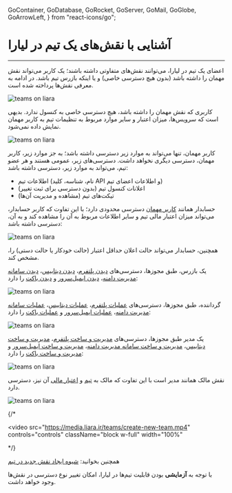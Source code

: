 
  GoContainer,
  GoDatabase,
  GoRocket,
  GoServer,
  GoMail,
  GoGlobe,
  GoArrowLeft,
} from "react-icons/go";


<Layout>
<Head>
<title>مستندات آشنایی با نقش‌های یک تیم در لیارا</title>
<meta property="og:title" content="مستندات خدمات رایانش ابری لیارا" />
<meta property="og:description" content="مستندات مربوط به آشنایی با نقش‌های یک تیم در لیارا"  />
</Head>

# آشنایی با نقش‌های یک تیم در لیارا
<hr className="mb-2" />

اعضای یک تیم در لیارا، می‌توانند نقش‌های متفاوتی داشته باشند؛ یک کاربر می‌تواند نقش مهمان را داشته باشد (بدون هیچ دسترسی خاصی) و یا اینکه 
بازرس تیم باشد. در ادامه به معرفی نقش‌ها پرداخته شده است. 

<div className="h-4" />
<img src="https://media.liara.ir/teams/members-and-roles-in-teams.png" alt="teams on liara"/>

<Section id="guest" title="نقش مهمان " />

کاربری که نقش مهمان را داشته باشد، هیچ دسترسی خاصی به کنسول ندارد. بدیهی است که سرویس‌ها، میزان اعتبار و سایر موارد مربوط به تنظیمات تیم به کاربر مهمان نمایش داده نمی‌شود.



<div className="h-4" />
<img src="https://media.liara.ir/teams/guest-role.png" alt="teams on liara"/>
<div className="h-4" />

کاربر مهمان، تنها می‌تواند به موارد زیر دسترسی داشته باشد؛ به جز موارد زیر، کاربر مهمان، دسترسی دیگری نخواهد داشت.
دسترسی‌های زیر، عمومی هستند و هر عضو تیم، می‌تواند به موارد زیر، دسترسی داشته باشد:



<div className="h-2" />
<ul className="pr-4">
    <li style={{textDecorationColor: "#9ca3af"}}> اطلاعات تیم (نام، شناسه، کلید API و اطلاعات اعضای تیم) </li>
    <li style={{textDecorationColor: "#9ca3af"}}> اعلانات کنسول تیم (بدون دسترسی برای ثبت تغییر) </li>
    <li style={{textDecorationColor: "#9ca3af"}}> تیکت‌های تیم (مشاهده و مدیریت آن‌ها) </li>
</ul>


<Section id="accountant" title="نقش حسابدار" />

حسابدار همانند <a href="#guest" className="text-[#2196f3]">کاربر مهمان</a> دسترسی محدودی دارد؛ با این تفاوت 
که کاربر حسابدار، می‌تواند میزان اعتبار مالی تیم و سایر اطلاعات مربوط به آن را مشاهده کند و به آن، دسترسی داشته باشد: 

<div className="h-4" />
<img src="https://media.liara.ir/teams/accountant-role.png" alt="teams on liara"/>
<div className="h-4" />

همچنین، حسابدار می‌تواند حالت اعلان حداقل اعتبار (حالت خودکار یا حالت دستی) را، مشخص کند. 

<Section id="inspector" title="نقش بازرس" />

یک بازرس، طبق مجوزها، دسترسی‌های <a href="/references/team/permissions/#paas" className="text-[#2196f3]">دیدن پلتفرم</a>، <a href="/references/team/permissions/#dbaas" className="text-[#2196f3]">دیدن دیتابیس</a>، <a href="/references/team/permissions/#dns" className="text-[#2196f3]">دیدن سامانه مدیریت دامنه</a>، <a href="/references/team/permissions/#mail-server" className="text-[#2196f3]">دیدن ایمیل‌سرور</a> و <a href="/references/team/permissions/#bucket" className="text-[#2196f3]">دیدن باکت</a> را دارد:

<div className="h-4" />
<img src="https://media.liara.ir/teams/inspector-role.png" alt="teams on liara"/>
<div className="h-4" />


<Section id="operator" title="نقش گرداننده" />

گرداننده، طبق مجوزها، دسترسی‌های <a href="/references/team/permissions/#paas" className="text-[#2196f3]">عملیات پلتفرم</a>، <a href="/references/team/permissions/#dbaas" className="text-[#2196f3]">عملیات دیتابیس</a>، <a href="/references/team/permissions/#dns" className="text-[#2196f3]">عملیات سامانه مدیریت دامنه</a>، <a href="/references/team/permissions/#mail-server" className="text-[#2196f3]">عملیات ایمیل‌سرور</a> و <a href="/references/team/permissions/#bucket" className="text-[#2196f3]">عملیات باکت</a> را دارد:

<div className="h-4" />
<img src="https://media.liara.ir/teams/operator-role.png" alt="teams on liara"/>
<div className="h-4" />

<Section id="manager" title="نقش مدیر" />

یک مدیر طبق مجوزها، دسترسی‌های <a href="/references/team/permissions/#paas" className="text-[#2196f3]">مدیریت و ساخت پلتفرم</a>، <a href="/references/team/permissions/#dbaas" className="text-[#2196f3]">مدیریت و ساخت دیتابیس</a>، <a href="/references/team/permissions/#dns" className="text-[#2196f3]">مدیریت و ساخت سامانه مدیریت دامنه</a>، <a href="/references/team/permissions/#mail-server" className="text-[#2196f3]">مدیریت و ساخت ایمیل‌سرور</a> و <a href="/references/team/permissions/#bucket" className="text-[#2196f3]">مدیریت و ساخت باکت</a> را دارد:

<div className="h-4" />
<img src="https://media.liara.ir/teams/manager-role.png" alt="teams on liara"/>
<div className="h-4" />

<Section id="owner" title="نقش مالک" />

نقش مالک همانند مدیر است با این تفاوت که مالک به <a href="/references/team/permissions/#team" className="text-[#2196f3]">تیم</a> و <a href="/references/team/permissions/#billing" className="text-[#2196f3]">اعتبار مالی</a> آن نیز، دسترسی دارد.

<div className="h-4" />
<img src="https://media.liara.ir/teams/owner-role.png" alt="teams on liara"/>
<div className="h-4" />

{/* <div className="h-2" />
<video
    src="https://media.liara.ir/teams/create-new-team.mp4"
    controls="controls"
    className="block w-full"
    width="100%"
></video>
<div className="h-2" /> */}


<div className="h-2" />
<Alert variant="success">
<p>
    همچنین بخوانید: <a href="/references/team/create-new-role/" className="text-[#2196f3]">شیوه ایجاد نقش جدید در تیم</a>
</p>
</Alert>
<Alert variant="info">
<p>
    با توجه به <b>آزمایشی</b> بودن قابلیت تیم‌ها در لیارا، امکان تغییر نوع دسترسی در نقش‌ها وجود خواهد داشت.
</p>
</Alert>

</Layout>